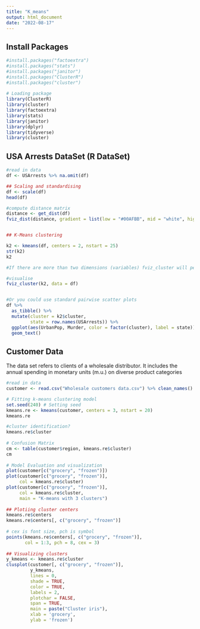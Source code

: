 ```yaml
---
title: "K_means"
output: html_document
date: "2022-08-17"
---
```


## Install Packages

```r

#install.packages("factoextra")
#install.packages("stats")
#install.packages("janitor")
#install.packages("ClusterR")
#install.packages("cluster")
  
# Loading package
library(ClusterR)
library(cluster)
library(factoextra)
library(stats)
library(janitor)
library(dplyr)
library(tidyverse)  
library(cluster)

```


## USA Arrests DataSet (R DataSet)

```r
#read in data 
df <- USArrests %>% na.omit(df)

## Scaling and standardising 
df <- scale(df)
head(df)

#compute distance matrix
distance <- get_dist(df)
fviz_dist(distance, gradient = list(low = "#00AFBB", mid = "white", high = "#FC4E07"))


## K-Means clustering 

k2 <- kmeans(df, centers = 2, nstart = 25)
str(k2)
k2

#If there are more than two dimensions (variables) fviz_cluster will perform principal component analysis (PCA) and plot the data points according to the first two principal components that explain the majority of the variance.

#visualise 
fviz_cluster(k2, data = df)


#Or you could use standard pairwise scatter plots 
df %>%
  as_tibble() %>%
  mutate(cluster = k2$cluster,
         state = row.names(USArrests)) %>%
  ggplot(aes(UrbanPop, Murder, color = factor(cluster), label = state)) +
  geom_text()
```



## Customer Data 

The data set refers to clients of a wholesale distributor. It includes the annual spending in monetary units (m.u.) on diverse product categories

```r
#read in data
customer <- read.csv("Wholesale customers data.csv") %>% clean_names()

# Fitting k-means clustering model
set.seed(240) # Setting seed
kmeans.re <- kmeans(customer, centers = 3, nstart = 20)
kmeans.re

#cluster identification?
kmeans.re$cluster
  
# Confusion Matrix
cm <- table(customer$region, kmeans.re$cluster)
cm
  
# Model Evaluation and visualization
plot(customer[c("grocery", "frozen")])
plot(customer[c("grocery", "frozen")], 
     col = kmeans.re$cluster)
plot(customer[c("grocery", "frozen")], 
     col = kmeans.re$cluster, 
     main = "K-means with 3 clusters")
  
## Plotiing cluster centers
kmeans.re$centers
kmeans.re$centers[, c("grocery", "frozen")]
  
# cex is font size, pch is symbol
points(kmeans.re$centers[, c("grocery", "frozen")], 
       col = 1:3, pch = 8, cex = 3) 
  
## Visualizing clusters
y_kmeans <- kmeans.re$cluster
clusplot(customer[, c("grocery", "frozen")],
         y_kmeans,
         lines = 0,
         shade = TRUE,
         color = TRUE,
         labels = 2,
         plotchar = FALSE,
         span = TRUE,
         main = paste("Cluster iris"),
         xlab = 'grocery',
         ylab = 'frozen')

```














